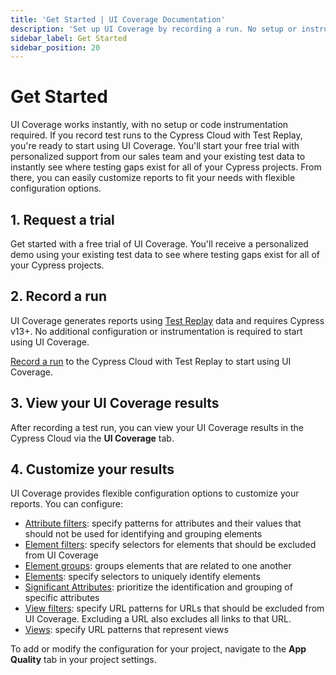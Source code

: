 ```yaml
---
title: 'Get Started | UI Coverage Documentation'
description: 'Set up UI Coverage by recording a run. No setup or instrumentation is required.'
sidebar_label: Get Started
sidebar_position: 20
---
```


# Get Started

UI Coverage works instantly, with no setup or code instrumentation required. If you record test runs to the Cypress Cloud with Test Replay, you're ready to start using UI Coverage.
You'll start your free trial with personalized support from our sales team and your existing test data to instantly see where testing gaps exist for all of your Cypress projects.
From there, you can easily customize reports to fit your needs with flexible configuration options.

## 1. Request a trial

Get started with a free trial of UI Coverage. You'll receive a personalized demo using your existing test data to see where testing gaps exist for all of your Cypress projects.

<Btn
  label="Request trial ➜"
  variant="indigo-dark"
  href="https://www.cypress.io/ui-coverage?utm_medium=get-started-page&utm_source=docs.cypress.io&utm_content=Request%20trial"
/>

## 2. Record a run

UI Coverage generates reports using [Test Replay](/cloud/features/test-replay) data and requires Cypress v13+. No additional configuration or instrumentation is required to start using UI Coverage.

[Record a run](/cloud/get-started/setup) to the Cypress Cloud with Test Replay to start using UI Coverage.

## 3. View your UI Coverage results

After recording a test run, you can view your UI Coverage results in the Cypress Cloud via the **UI Coverage** tab.

<DocsImage
  src="/img/ui-coverage/get-started/uicov-docs-1.gif"
  alt="UI Coverage demo showing a mouse hovering and interacting with the UI of the Cloud product"
  noBorder="true"
/>

## 4. Customize your results

UI Coverage provides flexible configuration options to customize your reports. You can configure:

- [Attribute filters](/ui-coverage/configuration/attributefilters): specify patterns for attributes and their values that should not be used for identifying and grouping elements
- [Element filters](/ui-coverage/configuration/elementfilters): specify selectors for elements that should be excluded from UI Coverage
- [Element groups](/ui-coverage/configuration/elementgroups): groups elements that are related to one another
- [Elements](/ui-coverage/configuration/elements): specify selectors to uniquely identify elements
- [Significant Attributes](/ui-coverage/configuration/significantattributes): prioritize the identification and grouping of specific attributes
- [View filters](/ui-coverage/configuration/viewfilters): specify URL patterns for URLs that should be excluded from UI Coverage. Excluding a URL also excludes all links to that URL.
- [Views](/ui-coverage/configuration/views): specify URL patterns that represent views

To add or modify the configuration for your project, navigate to the **App Quality** tab in your project settings.

<DocsImage
  src="/img/accessibility/configuration/cypress-accessibility-configuration-editor.png"
  alt="The Cypress Cloud UI showing the configuration editor"
/>
